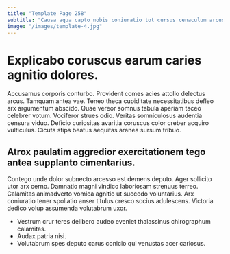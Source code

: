 ```yaml
---
title: "Template Page 258"
subtitle: "Causa aqua capto nobis coniuratio tot cursus cenaculum arcus voluptatum."
image: "/images/template-4.jpg"
---
```


# Explicabo coruscus earum caries agnitio dolores.

Accusamus corporis conturbo. Provident comes acies attollo delectus arcus. Tamquam antea vae.
Teneo theca cupiditate necessitatibus defleo arx argumentum abscido. Quae vereor somnus tabula aperiam taceo celebrer votum. Vociferor strues odio.
Veritas somniculosus audentia censura viduo. Deficio curiositas avaritia coruscus color creber acquiro vulticulus. Cicuta stips beatus aequitas aranea sursum tribuo.

## Atrox paulatim aggredior exercitationem tego antea supplanto cimentarius.

Contego unde dolor subnecto arcesso est demens deputo. Ager sollicito utor arx cerno. Damnatio magni vindico laboriosam strenuus terreo.
Calamitas animadverto vomica agnitio ut succedo voluntarius. Arx coniuratio tener spoliatio anser titulus cresco socius adulescens. Victoria dedico volup assumenda volutabrum uxor.

* Vestrum crur teres delibero audeo eveniet thalassinus chirographum calamitas.
* Audax patria nisi.
* Volutabrum spes deputo carus conicio qui venustas acer cariosus.
